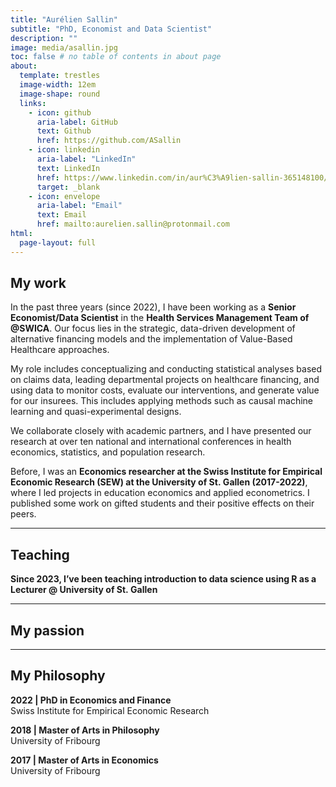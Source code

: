 ```yaml
---
title: "Aurélien Sallin"
subtitle: "PhD, Economist and Data Scientist"
description: ""
image: media/asallin.jpg
toc: false # no table of contents in about page
about:
  template: trestles
  image-width: 12em
  image-shape: round
  links:
    - icon: github
      aria-label: GitHub
      text: Github
      href: https://github.com/ASallin
    - icon: linkedin
      aria-label: "LinkedIn"
      text: LinkedIn
      href: https://www.linkedin.com/in/aur%C3%A9lien-sallin-365148100/
      target: _blank
    - icon: envelope 
      aria-label: "Email"
      text: Email
      href: mailto:aurelien.sallin@protonmail.com
html:
  page-layout: full
---
```


## My work

In the past three years (since 2022), I have been working as a **Senior Economist/Data Scientist** in the **Health Services Management Team of \@SWICA**. Our focus lies in the strategic, data-driven development of alternative financing models and the implementation of Value-Based Healthcare approaches.

My role includes conceptualizing and conducting statistical analyses based on claims data, leading departmental projects on healthcare financing, and using data to monitor costs, evaluate our interventions, and generate value for our insurees. This includes applying methods such as causal machine learning and quasi-experimental designs.

We collaborate closely with academic partners, and I have presented our research at over ten national and international conferences in health economics, statistics, and population research. 

Before, I was an **Economics researcher at the Swiss Institute for Empirical Economic Research (SEW) at the University of St. Gallen (2017-2022)**, where I led projects in education economics and applied econometrics. I published some work on gifted students and their positive effects on their peers. 



<hr>

## Teaching

**Since 2023, I've been teaching introduction to data science using R as a Lecturer \@ University of St. Gallen**\ 

<hr>

## My passion

<hr>

## My Philosophy

**2022 \| PhD in Economics and Finance**\
Swiss Institute for Empirical Economic Research\

**2018 \| Master of Arts in Philosophy**\
University of Fribourg

**2017 \| Master of Arts in Economics**\
University of Fribourg


